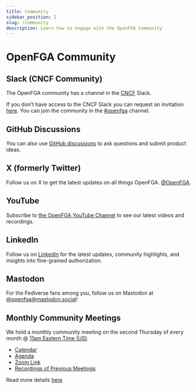 ```yaml
---
title: Community
sidebar_position: 2
slug: /community
description: Learn how to engage with the OpenFGA Community
---
```

# OpenFGA Community

## Slack (CNCF Community)
The OpenFGA community has a channel in the [CNCF](https://cncf.io) Slack.

If you don't have access to the CNCF Slack you can request an invitation [here](https://slack.cncf.io). You can join the community in the [#openfga](https://cloud-native.slack.com/archives/C06G1NNH47N) channel.

## GitHub Discussions
You can also use [GitHub discussions](https://github.com/orgs/openfga/discussions) to ask questions and submit product ideas.

## X (formerly Twitter)
Follow us on X to get the latest updates on all things OpenFGA. [@OpenFGA](https://twitter.com/OpenFGA).

## YouTube
Subscribe to [the OpenFGA YouTube Channel](https://www.youtube.com/@OpenFGA) to see our latest videos and recordings.

## LinkedIn
Follow us on [LinkedIn](https://www.linkedin.com/company/openfga/) for the latest updates, community highlights, and insights into fine-grained authorization.

## Mastodon
For the Fediverse fans among you, follow us on Mastodon at [@openfga@mastodon.social](https://mastodon.social/@openfga)!

## Monthly Community Meetings
We hold a monthly community meeting on the second Thursday of every month @ [11am Eastern Time (US)](https://www.worldtimebuddy.com/?qm=1&lid=12,100,5,6,8&h=5&sln=11-12&hf=1).

* [Calendar](https://zoom-lfx.platform.linuxfoundation.org/meetings/openfga) 
* [Agenda](https://docs.google.com/document/d/1Y6rbD0xpGLVl-7CmeMgxi56_a0ibIQ_RojvWBbT9MZk/edit#)
* [Zoom Link](https://zoom-lfx.platform.linuxfoundation.org/meetings/openfga)
* [Recordings of Previous Meetings](https://www.youtube.com/playlist?list=PLUR5l-oTFZqUneyHz-h4WzaJssgxBXdxB)

Read more details [here](https://github.com/openfga/community/blob/main/community-meetings.md)
